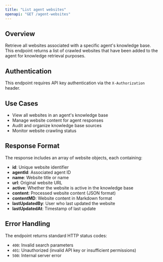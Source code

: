 ```yaml
---
title: "List agent websites"
openapi: "GET /agent-websites"
---
```


## Overview

Retrieve all websites associated with a specific agent's knowledge base. This endpoint returns a list of crawled websites that have been added to the agent for knowledge retrieval purposes.

## Authentication

This endpoint requires API key authentication via the `X-Authorization` header.

## Use Cases

- View all websites in an agent's knowledge base
- Manage website content for agent responses
- Audit and organize knowledge base sources
- Monitor website crawling status

## Response Format

The response includes an array of website objects, each containing:

- **id**: Unique website identifier
- **agentId**: Associated agent ID
- **name**: Website title or name
- **url**: Original website URL
- **active**: Whether the website is active in the knowledge base
- **content**: Processed website content (JSON format)
- **contentMD**: Website content in Markdown format
- **lastUpdatedBy**: User who last updated the website
- **lastUpdatedAt**: Timestamp of last update

## Error Handling

The endpoint returns standard HTTP status codes:

- `400`: Invalid search parameters
- `401`: Unauthorized (invalid API key or insufficient permissions)
- `500`: Internal server error

